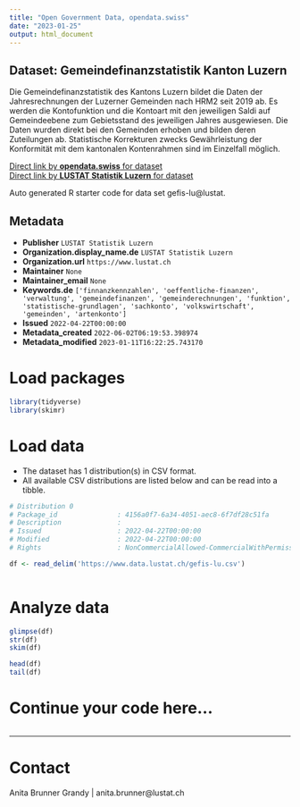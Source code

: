 ```yaml
---
title: "Open Government Data, opendata.swiss"
date: "2023-01-25"
output: html_document
---
```


## Dataset: Gemeindefinanzstatistik Kanton Luzern

Die Gemeindefinanzstatistik des Kantons Luzern bildet die Daten der Jahresrechnungen der Luzerner Gemeinden nach HRM2 seit 2019 ab. Es werden die Kontofunktion und die Kontoart mit den jeweiligen Saldi auf Gemeindeebene zum Gebietsstand des jeweiligen Jahres ausgewiesen. Die Daten wurden direkt bei den Gemeinden erhoben und bilden deren Zuteilungen ab. Statistische Korrekturen zwecks Gewährleistung der Konformität mit dem kantonalen Kontenrahmen sind im Einzelfall möglich.

[Direct link by **opendata.swiss** for dataset](https://opendata.swiss/de/dataset/gemeindefinanzstatistik-kanton-luzern)<br>
[Direct link by **LUSTAT Statistik Luzern** for dataset](https://www.lustat.ch/daten?stichwort=Gemeinderechnungen%20HRM2)

Auto generated R starter code for data set gefis-lu@lustat.

## Metadata

- **Publisher** `LUSTAT Statistik Luzern`
- **Organization.display_name.de** `LUSTAT Statistik Luzern`
- **Organization.url** `https://www.lustat.ch`
- **Maintainer** `None`
- **Maintainer_email** `None`
- **Keywords.de** `['finnanzkennzahlen', 'oeffentliche-finanzen', 'verwaltung', 'gemeindefinanzen', 'gemeinderechnungen', 'funktion', 'statistische-grundlagen', 'sachkonto', 'volkswirtschaft', 'gemeinden', 'artenkonto']`
- **Issued** `2022-04-22T00:00:00`
- **Metadata_created** `2022-06-02T06:19:53.398974`
- **Metadata_modified** `2023-01-11T16:22:25.743170`


# Load packages

```r

library(tidyverse)
library(skimr)

```

# Load data

-   The dataset has 1 distribution(s) in CSV format.
-   All available CSV distributions are listed below and can be read into a tibble.

```r

# Distribution 0
# Package_id               : 4156a0f7-6a34-4051-aec8-6f7df28c51fa
# Description              : 
# Issued                   : 2022-04-22T00:00:00
# Modified                 : 2022-04-22T00:00:00
# Rights                   : NonCommercialAllowed-CommercialWithPermission-ReferenceRequired

df <- read_delim('https://www.data.lustat.ch/gefis-lu.csv')



```

# Analyze data

```r

glimpse(df)
str(df)
skim(df)

head(df)
tail(df)

```

# Continue your code here...

```r

```

------------------------------------------------------------------------

# Contact

Anita Brunner Grandy | anita.brunner@lustat.ch
